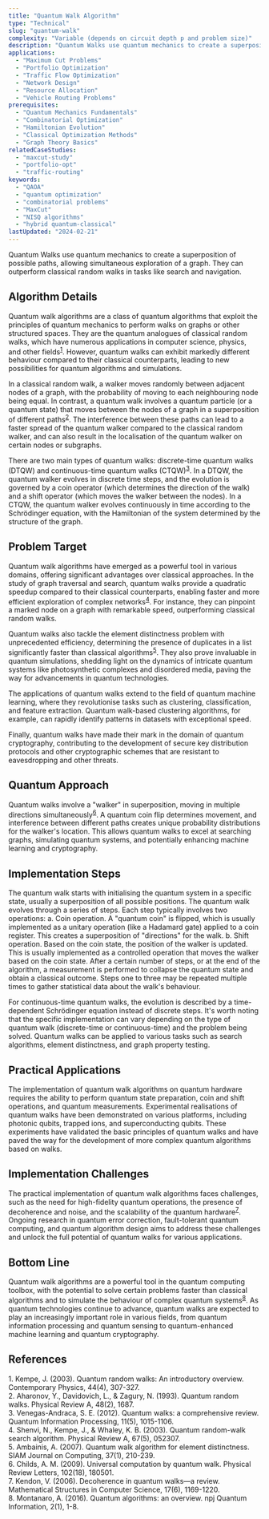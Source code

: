 ```yaml
---
title: "Quantum Walk Algorithm"
type: "Technical"
slug: "quantum-walk"
complexity: "Variable (depends on circuit depth p and problem size)"
description: "Quantum Walks use quantum mechanics to create a superposition of possible paths, allowing simultaneous exploration of a graph. They can outperform classical random walks in tasks like search and navigation."
applications:
  - "Maximum Cut Problems"
  - "Portfolio Optimization"
  - "Traffic Flow Optimization"
  - "Network Design"
  - "Resource Allocation"
  - "Vehicle Routing Problems"
prerequisites:
  - "Quantum Mechanics Fundamentals"
  - "Combinatorial Optimization"
  - "Hamiltonian Evolution"
  - "Classical Optimization Methods"
  - "Graph Theory Basics"
relatedCaseStudies:
  - "maxcut-study"
  - "portfolio-opt"
  - "traffic-routing"
keywords:
  - "QAOA"
  - "quantum optimization"
  - "combinatorial problems"
  - "MaxCut"
  - "NISQ algorithms"
  - "hybrid quantum-classical"
lastUpdated: "2024-02-21"
---
```


Quantum Walks use quantum mechanics to create a superposition of possible paths, allowing simultaneous exploration of a graph. They can outperform classical random walks in tasks like search and navigation.

## Algorithm Details

Quantum walk algorithms are a class of quantum algorithms that exploit the principles of quantum mechanics to perform walks on graphs or other structured spaces. They are the quantum analogues of classical random walks, which have numerous applications in computer science, physics, and other fields<sup><a href="#ref-1">1</a></sup>. However, quantum walks can exhibit markedly different behaviour compared to their classical counterparts, leading to new possibilities for quantum algorithms and simulations.

In a classical random walk, a walker moves randomly between adjacent nodes of a graph, with the probability of moving to each neighbouring node being equal. In contrast, a quantum walk involves a quantum particle (or a quantum state) that moves between the nodes of a graph in a superposition of different paths<sup><a href="#ref-2">2</a></sup>. The interference between these paths can lead to a faster spread of the quantum walker compared to the classical random walker, and can also result in the localisation of the quantum walker on certain nodes or subgraphs.

There are two main types of quantum walks: discrete-time quantum walks (DTQW) and continuous-time quantum walks (CTQW)<sup><a href="#ref-3">3</a></sup>. In a DTQW, the quantum walker evolves in discrete time steps, and the evolution is governed by a coin operator (which determines the direction of the walk) and a shift operator (which moves the walker between the nodes). In a CTQW, the quantum walker evolves continuously in time according to the Schrödinger equation, with the Hamiltonian of the system determined by the structure of the graph.

## Problem Target

Quantum walk algorithms have emerged as a powerful tool in various domains, offering significant advantages over classical approaches. In the study of graph traversal and search, quantum walks provide a quadratic speedup compared to their classical counterparts, enabling faster and more efficient exploration of complex networks<sup><a href="#ref-4">4</a></sup>. For instance, they can pinpoint a marked node on a graph with remarkable speed, outperforming classical random walks.

Quantum walks also tackle the element distinctness problem with unprecedented efficiency, determining the presence of duplicates in a list significantly faster than classical algorithms<sup><a href="#ref-5">5</a></sup>. They also prove invaluable in quantum simulations, shedding light on the dynamics of intricate quantum systems like photosynthetic complexes and disordered media, paving the way for advancements in quantum technologies.

The applications of quantum walks extend to the field of quantum machine learning, where they revolutionise tasks such as clustering, classification, and feature extraction. Quantum walk-based clustering algorithms, for example, can rapidly identify patterns in datasets with exceptional speed.

Finally, quantum walks have made their mark in the domain of quantum cryptography, contributing to the development of secure key distribution protocols and other cryptographic schemes that are resistant to eavesdropping and other threats.

## Quantum Approach

Quantum walks involve a "walker" in superposition, moving in multiple directions simultaneously<sup><a href="#ref-6">6</a></sup>. A quantum coin flip determines movement, and interference between different paths creates unique probability distributions for the walker's location. This allows quantum walks to excel at searching graphs, simulating quantum systems, and potentially enhancing machine learning and cryptography.

## Implementation Steps

<Steps>
  <Step title="State preparation">
    The quantum walk starts with initialising the quantum system in a specific state, usually a superposition of all possible positions.
  </Step>
  <Step title="Evolution">
    The quantum walk evolves through a series of steps. Each step typically involves two operations:
   a. Coin operation. A "quantum coin" is flipped, which is usually implemented as a unitary operation (like a Hadamard gate) applied to a coin register. This creates a superposition of "directions" for the walk.
   b. Shift operation. Based on the coin state, the position of the walker is updated. This is usually implemented as a controlled operation that moves the walker based on the coin state.
  </Step>
  <Step title="Measurement">
    After a certain number of steps, or at the end of the algorithm, a measurement is performed to collapse the quantum state and obtain a classical outcome.
  </Step>
  <Step title="Repetition">
    Steps one to three may be repeated multiple times to gather statistical data about the walk's behaviour.
  </Step>
</Steps>

For continuous-time quantum walks, the evolution is described by a time-dependent Schrödinger equation instead of discrete steps. It's worth noting that the specific implementation can vary depending on the type of quantum walk (discrete-time or continuous-time) and the problem being solved. Quantum walks can be applied to various tasks such as search algorithms, element distinctness, and graph property testing.


## Practical Applications

The implementation of quantum walk algorithms on quantum hardware requires the ability to perform quantum state preparation, coin and shift operations, and quantum measurements. Experimental realisations of quantum walks have been demonstrated on various platforms, including photonic qubits, trapped ions, and superconducting qubits. These experiments have validated the basic principles of quantum walks and have paved the way for the development of more complex quantum algorithms based on walks.

## Implementation Challenges

The practical implementation of quantum walk algorithms faces challenges, such as the need for high-fidelity quantum operations, the presence of decoherence and noise, and the scalability of the quantum hardware<sup><a href="#ref-7">7</a></sup>. Ongoing research in quantum error correction, fault-tolerant quantum computing, and quantum algorithm design aims to address these challenges and unlock the full potential of quantum walks for various applications.

## Bottom Line

Quantum walk algorithms are a powerful tool in the quantum computing toolbox, with the potential to solve certain problems faster than classical algorithms and to simulate the behaviour of complex quantum systems<sup><a href="#ref-8">8</a></sup>. As quantum technologies continue to advance, quantum walks are expected to play an increasingly important role in various fields, from quantum information processing and quantum sensing to quantum-enhanced machine learning and quantum cryptography.

## References

<div className="references-section">
  <div id="ref-1" className="reference-item">
      1. Kempe, J. (2003). Quantum random walks: An introductory overview. Contemporary Physics, 44(4), 307-327.
  </div>
  <div id="ref-2" className="reference-item">
      2. Aharonov, Y., Davidovich, L., & Zagury, N. (1993). Quantum random walks. Physical Review A, 48(2), 1687.
  </div>
  <div id="ref-3" className="reference-item">
      3. Venegas-Andraca, S. E. (2012). Quantum walks: a comprehensive review. Quantum Information Processing, 11(5), 1015-1106.
  </div>
  <div id="ref-4" className="reference-item">
      4. Shenvi, N., Kempe, J., & Whaley, K. B. (2003). Quantum random-walk search algorithm. Physical Review A, 67(5), 052307.
  </div>
  <div id="ref-5" className="reference-item">
      5. Ambainis, A. (2007). Quantum walk algorithm for element distinctness. SIAM Journal on Computing, 37(1), 210-239.
  </div>
  <div id="ref-6" className="reference-item">
      6. Childs, A. M. (2009). Universal computation by quantum walk. Physical Review Letters, 102(18), 180501.
  </div>
  <div id="ref-7" className="reference-item">
      7. Kendon, V. (2006). Decoherence in quantum walks—a review. Mathematical Structures in Computer Science, 17(6), 1169-1220.
  </div>
  <div id="ref-8" className="reference-item">
      8. Montanaro, A. (2016). Quantum algorithms: an overview. npj Quantum Information, 2(1), 1-8.
   </div>
</div>